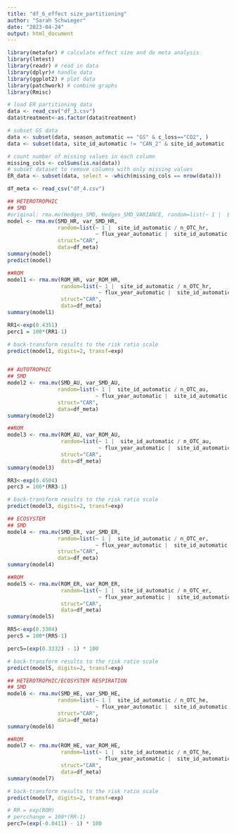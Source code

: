 ---
title: "df_6_effect size_partitioning"
author: "Sarah Schwieger"
date: "2023-04-24"
output: html_document
---

```{r setup, include=FALSE}
library(metafor) # calculate effect size and do meta analysis
library(lmtest)
library(readr) # read in data
library(dplyr)# handle data
library(ggplot2) # plot data
library(patchwork) # combine graphs
library(Rmisc)

# load ER partitioning data
data <- read_csv("df_3.csv")
data$treatment<-as.factor(data$treatment)

# subset GS data
data <- subset(data, season_automatic == "GS" & c_loss=="CO2", )
data <- subset(data, site_id_automatic != "CAN_2" & site_id_automatic != "CAN_3" & site_id_automatic != "CAN_4" & site_id_automatic != "SWE_12", )

# count number of missing values in each column
missing_cols <- colSums(is.na(data))
# subset dataset to remove columns with only missing values
ER_data <- subset(data, select = -which(missing_cols == nrow(data)))
```

```{r fit random-effects models}

df_meta <- read_csv("df_4.csv")

## HETEROTROPHIC
## SMD
#original: rma.mv(Hedges_SMD, Hedges_SMD_VARIANCE, random=list(~ 1 |  Exp_ID / Observation_ID , ~ Year |  Exp_ID ), struct="CAR", data=df)
model <- rma.mv(SMD_HR, var_SMD_HR, 
                random=list(~ 1 |  site_id_automatic / n_OTC_hr, 
                            ~ flux_year_automatic |  site_id_automatic ), 
                struct="CAR", 
                data=df_meta)
summary(model)
predict(model)

##ROM
model1 <- rma.mv(ROM_HR, var_ROM_HR, 
                 random=list(~ 1 |  site_id_automatic / n_OTC_hr, 
                             ~ flux_year_automatic |  site_id_automatic ), 
                 struct="CAR", 
                 data=df_meta)
summary(model1)

RR1<-exp(0.4351)
perc1 = 100*(RR1-1)

# back-transform results to the risk ratio scale
predict(model1, digits=2, transf=exp)


## AUTOTROPHIC
## SMD
model2 <- rma.mv(SMD_AU, var_SMD_AU, 
                random=list(~ 1 |  site_id_automatic / n_OTC_au, 
                            ~ flux_year_automatic |  site_id_automatic ), 
                struct="CAR", 
                data=df_meta)
summary(model2)

##ROM
model3 <- rma.mv(ROM_AU, var_ROM_AU, 
                 random=list(~ 1 |  site_id_automatic / n_OTC_au, 
                             ~ flux_year_automatic |  site_id_automatic ), 
                 struct="CAR", 
                 data=df_meta)
summary(model3)

RR3<-exp(0.4504)
perc3 = 100*(RR3-1)

# back-transform results to the risk ratio scale
predict(model3, digits=2, transf=exp)

## ECOSYSTEM
## SMD
model4 <- rma.mv(SMD_ER, var_SMD_ER, 
                random=list(~ 1 |  site_id_automatic / n_OTC_er, 
                            ~ flux_year_automatic |  site_id_automatic ), 
                struct="CAR", 
                data=df_meta)
summary(model4)

##ROM
model5 <- rma.mv(ROM_ER, var_ROM_ER, 
                 random=list(~ 1 |  site_id_automatic / n_OTC_er, 
                             ~ flux_year_automatic |  site_id_automatic ), 
                 struct="CAR", 
                 data=df_meta)
summary(model5)

RR5<-exp(0.3304)
perc5 = 100*(RR5-1)

perc5=(exp(0.3332) - 1) * 100

# back-transform results to the risk ratio scale
predict(model5, digits=2, transf=exp)

## HETEROTROPHIC/ECOSYSTEM RESPIRATION
## SMD
model6 <- rma.mv(SMD_HE, var_SMD_HE, 
                random=list(~ 1 |  site_id_automatic / n_OTC_he, 
                            ~ flux_year_automatic |  site_id_automatic ), 
                struct="CAR", 
                data=df_meta)
summary(model6)

##ROM
model7 <- rma.mv(ROM_HE, var_ROM_HE, 
                 random=list(~ 1 |  site_id_automatic / n_OTC_he, 
                             ~ flux_year_automatic |  site_id_automatic ), 
                 struct="CAR", 
                 data=df_meta)
summary(model7)

# back-transform results to the risk ratio scale
predict(model7, digits=2, transf=exp)

# RR = exp(ROM)
# percchange = 100*(RR-1)
perc7=(exp(-0.0411) - 1) * 100
```
